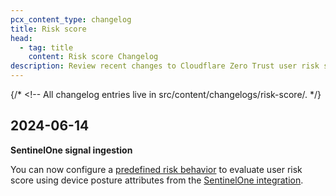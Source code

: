 ```yaml
---
pcx_content_type: changelog
title: Risk score
head:
  - tag: title
    content: Risk score Changelog
description: Review recent changes to Cloudflare Zero Trust user risk scoring.
---
```



<Render file="survey" />

{/* <!-- All changelog entries live in src/content/changelogs/risk-score/. */}

<ProductChangelog product="risk-score" hideEntry="2024-06-16-cloudflare-one" />

## 2024-06-14

**SentinelOne signal ingestion**

You can now configure a [predefined risk behavior](/cloudflare-one/insights/risk-score/#predefined-risk-behaviors) to evaluate user risk score using device posture attributes from the [SentinelOne integration](/cloudflare-one/identity/devices/service-providers/sentinelone/).
